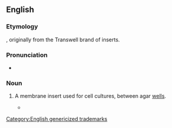 ==English==

===Etymology===
{{prefix|en|trans|well}}, originally from the Transwell brand of inserts.

===Pronunciation===
* {{IPA|/ˈtɹænzwɛl/|lang=en}}

===Noun===
{{en-noun}}

# {{lb|en|medicine|microbiology}} A membrane insert used for cell cultures, between agar [[well]]s.
#* {{quote-text|lang=en|year=2005|author=Melanie T. Cushion and Peter D. Walzer|title=Pneumocystis Pneumonia|page=655|url=http://books.google.com/books?id=bi4TsV3pUeoC],|passage=In one experiment, ''Pneumocystis'' was inoculated into '''transwells''' and treated according to the cultivation protocol for 56 days (Table 4).}}

[[Category:English genericized trademarks]]